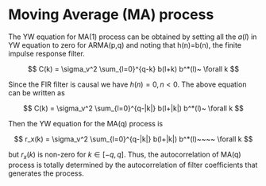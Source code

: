 # Moving Average (MA) process

The YW equation for MA(1) process can be obtained by setting all the $a(l)$ in YW equation to zero for ARMA(p,q) and noting that h(n)=b(n), the finite impulse response filter.

$$ 
 C(k)  =  \sigma_v^2 \sum_{l=0}^{q-k} b(l+k) b^*(l)~ \forall k
$$

Since the FIR filter is causal we have $h(n)=0, n<0$. The above equation can be written as

$$ 
 C(k)  =  \sigma_v^2 \sum_{l=0}^{q-|k|} b(l+|k|) b^*(l)~ \forall k
$$

Then the YW equation for the MA(q) process is

$$ 
 r_x(k)  =  \sigma_v^2 \sum_{l=0}^{q-|k|} b(l+|k|) b^*(l)~~~~ \forall k
$$

but $r_x(k)$ is non-zero for $k \in [-q,q]$. Thus, the autocorrelation of MA(q) process is totally determined by the autocorrelation of filter coefficients that generates the process.
